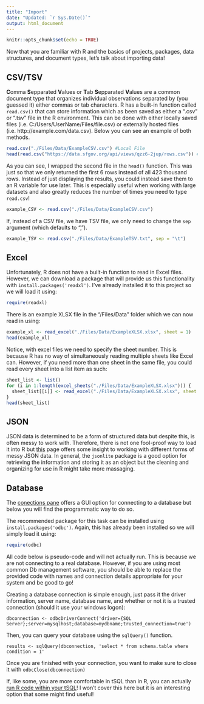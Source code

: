```yaml
---
title: "Import"
date: "Updated: `r Sys.Date()`"
output: html_document
---
```


```r
knitr::opts_chunk$set(echo = TRUE)
```

Now that you are familiar with R and the basics of projects, packages, data structures, and document types, let's talk about importing data! 

## CSV/TSV

**C**omma **S**epparated **V**alues or **T**ab **S**epparated **V**alues are a common document type that organizes individual observations separated by (you guessed it) either commas or tab characters. R has a built-in function called `read.csv()` that can store information which as been saved as either a ".csv" or ".tsv" file in the R environment. This can be done with either locally saved files (i.e. C:/Users/UserName/Files/file.csv) or externally hosted files (i.e. http://example.com/data.csv). Below you can see an example of both methods. 

```r
read.csv("./Files/Data/ExampleCSV.csv") #Local File
head(read.csv("https://data.sfgov.org/api/views/qzz6-2jup/rows.csv")) #External File
```

As you can see, I wrapped the second file in the `head()` function. This was just so that we only returned the first 6 rows instead of all 423 thousand rows. Instead of just displaying the results, you could instead save them to an R variable for use later. This is especially useful when working with large datasets and also greatly reduces the number of times you need to type `read.csv`! 

```r
example_CSV <- read.csv("./Files/Data/ExampleCSV.csv")
```

If, instead of a CSV file, we have TSV file, we only need to change the `sep` argument (which defaults to ","). 

```r
example_TSV <- read.csv("./Files/Data/ExampleTSV.txt", sep = "\t")
```

## Excel

Unfortunately, R does not have a built-in function to read in Excel files. However, we can download a package that will provide us this functionality with `install.packages('readxl')`. I've already installed it to this project so we will load it using: 

```r
require(readxl)
```

There is an example XLSX file in the "/Files/Data" folder which we can now read in using: 

```r
example_xl <- read_excel("./Files/Data/ExampleXLSX.xlsx", sheet = 1)
head(example_xl)
```

Notice, with excel files we need to specify the sheet number. This is because R has no way of simultaneously reading multiple sheets like Excel can. However, if you need more than one sheet in the same file, you could read every sheet into a list item as such: 

```r
sheet_list <- list()
for (i in 1:length(excel_sheets("./Files/Data/ExampleXLSX.xlsx"))) {
  sheet_list[[i]] <- read_excel("./Files/Data/ExampleXLSX.xlsx", sheet = i)
}
head(sheet_list)
```


## JSON

JSON data is determined to be a form of structured data but despite this, is often messy to work with. Therefore, there is not one fool-proof way to load it into R but [this](https://cran.r-project.org/web/packages/jsonlite/vignettes/json-apis.html) page offers some insight to working with different forms of messy JSON data. In general, the `jsonlite` package is a good option for retrieving the information and storing it as an object but the cleaning and organizing for use in R might take more massaging.

## Database 

The [conections pane](https://db.rstudio.com/rstudio/connections/) offers a GUI option for connecting to a database but below you will find the programmatic way to do so.

The recommended package for this task can be installed using `install.packages('odbc')`. Again, this has already been installed so we will simply load it using: 

```r
require(odbc)
```

All code below is pseudo-code and will not actually run. This is because we are not connecting to a real database. However, if you are using most common Db management software, you should be able to replace the provided code with names and connection details appropriate for your system and be good to go! 

Creating a database connection is simple enough, just pass it the driver information, server name, database name, and whether or not it is a trusted connection (should it use your windows logon): 

``` dbconnection <- odbcDriverConnect('driver={SQL Server};server=mysqlhost;database=mydbname;trusted_connection=true') ```

Then, you can query your database using the `sqlQuery()` function.

``` results <- sqlQuery(dbconnection, 'select * from schema.table where condition = 1' ```

Once you are finished with your connection, you want to make sure to close it with `odbcClose(dbconnection)`


If, like some, you are more comfortable in tSQL than in R, you can actually [run R code within your tSQL](https://www.datacamp.com/community/tutorials/execute-r-python-sql)! I won't cover this here but it is an interesting option that some might find useful! 



